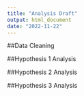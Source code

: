 ```yaml
---
title: "Analysis Draft"
output: html_document
date: "2022-11-22"
---
```


##Data Cleaning


##Hypothesis 1 Analysis


##Hypothesis 2 Analysis


##Hypothesis 3 Analysis